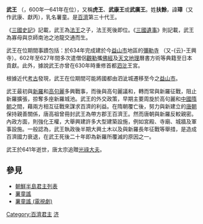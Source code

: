 {{Infobox Korean name
|hangul=무왕
|hanja=武王
|rr=Mu-wang
|mr=Mu-wang
|hangulborn=장, also 무강 or 헌병
|hanjaborn=璋, also 武康 or 獻丙
|rrborn=Jang, also Mugang or Heonbyeong
|mrborn=Chang, also Mugang or Hŏnbyŏng
|hangula=서동
|hanjaa=薯童
|rra=Seodong
|mra=Sŏdong
}}
'''武王''' （{{bd|？||641年}}，600年—641年在位），又稱'''虎王'''、'''武康王'''或'''武廣王'''。姓'''扶餘'''，諱'''璋'''（又作武康、獻丙），乳名薯童。是[[百濟|百濟]]第三十代王。

《[[三國史記|三國史記]]》記載，武王為[[百濟法王|法王]]之子，法王死後即位。《[[三國遺事|三國遺事]]》則記載，武王為寡母與京師南池之池龍交通而生。

武王在位期間事蹟包括：於634年完成建於今[[益山市|益山市]]地區的[[彌勒寺|彌勒寺]] （又-{云}-王興寺）。602年至627年間多次遣僧侶[[觀勒|觀勒]]攜[[佛經|佛經]]及[[天文|天文]][[地理|地理]]曆書方術等典籍至日本貢獻。此外，據說武王亦曾在630年時重修首都[[泗沘|泗沘]]王宮。

根據近代[[考古|考古]]發現，武王在位期間可能將國都由泗泚城遷移至今之[[益山市|益山市]]。

武王最初與[[新羅|新羅]]和[[高句麗|高句麗]]多興戰事，而後與高句麗議和，轉而常與新羅征戰，阻止新羅擴張，掠奪多座新羅城池。武王的外交政策，早期主要周旋於高句麗和[[中國|中國]][[隋朝|隋朝]]之間，藉兩方相互征戰來謀求百濟的利益。在隋朝覆亡後，努力與新建立的[[唐朝|唐朝]]保持親善關係，唐高祖曾冊封武王為帶方郡王百濟王。然而唐朝與新羅反較親密。內政方面，則強化王權，大舉興建許多大型建築設施，例如宮殿、寺廟、城牆及軍事設施。一般認為，武王執政後半期大興土木以及與新羅長年征戰等舉措，是造成百濟國力衰退，在武王死後二十年即為新羅所覆滅的原因之一。

武王於641年逝世，唐太宗追贈[[光祿大夫|光祿大夫]]。

== 參見 ==
* [[朝鮮半島君主列表|朝鮮半島君主列表]]
* [[薯童謠|薯童謠]]
* [[薯童謠_(電視劇)|薯童謠 (電視劇)]]

{{start box}}
{{s-before|[[百濟法王|法王]]}}
{{s-title|[[百濟|百濟]]國王|600年—641年}}
{{s-after|[[義慈王|義慈王]]}}
{{end box}}

{{百济君主}}

[[Category:百濟君主|Category:百濟君主]]
[[Category:唐朝异姓郡王|济]]